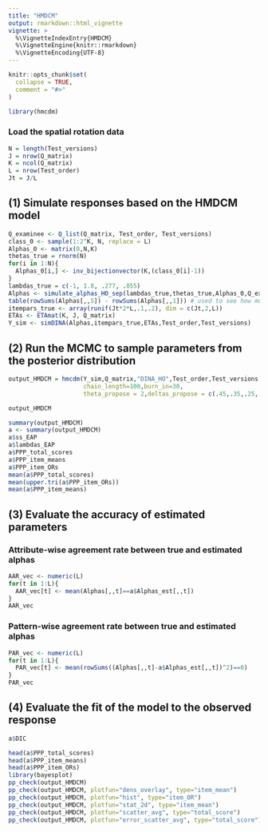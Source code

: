 ```yaml
---
title: "HMDCM"
output: rmarkdown::html_vignette
vignette: >
  %\VignetteIndexEntry{HMDCM}
  %\VignetteEngine{knitr::rmarkdown}
  %\VignetteEncoding{UTF-8}
---
```


```r
knitr::opts_chunk$set(
  collapse = TRUE,
  comment = "#>"
)
```

```r
library(hmcdm)
```

### Load the spatial rotation data

```r
N = length(Test_versions)
J = nrow(Q_matrix)
K = ncol(Q_matrix)
L = nrow(Test_order)
Jt = J/L
```


## (1) Simulate responses based on the HMDCM model

```r
Q_examinee <- Q_list(Q_matrix, Test_order, Test_versions)
class_0 <- sample(1:2^K, N, replace = L)
Alphas_0 <- matrix(0,N,K)
thetas_true = rnorm(N)
for(i in 1:N){
  Alphas_0[i,] <- inv_bijectionvector(K,(class_0[i]-1))
}
lambdas_true = c(-1, 1.8, .277, .055)
Alphas <- simulate_alphas_HO_sep(lambdas_true,thetas_true,Alphas_0,Q_examinee,L,Jt)
table(rowSums(Alphas[,,5]) - rowSums(Alphas[,,1])) # used to see how much transition has taken place
itempars_true <- array(runif(Jt*2*L,.1,.2), dim = c(Jt,2,L))
ETAs <- ETAmat(K, J, Q_matrix)
Y_sim <- simDINA(Alphas,itempars_true,ETAs,Test_order,Test_versions)
```

## (2) Run the MCMC to sample parameters from the posterior distribution

```r
output_HMDCM = hmcdm(Y_sim,Q_matrix,"DINA_HO",Test_order,Test_versions,
                     chain_length=100,burn_in=30,
                     theta_propose = 2,deltas_propose = c(.45,.35,.25,.06))

output_HMDCM

summary(output_HMDCM)
a <- summary(output_HMDCM)
a$ss_EAP
a$lambdas_EAP
a$PPP_total_scores
a$PPP_item_means
a$PPP_item_ORs
mean(a$PPP_total_scores)
mean(upper.tri(a$PPP_item_ORs))
mean(a$PPP_item_means)
```


## (3) Evaluate the accuracy of estimated parameters

### Attribute-wise agreement rate between true and estimated alphas

```r
AAR_vec <- numeric(L)
for(t in 1:L){
  AAR_vec[t] <- mean(Alphas[,,t]==a$Alphas_est[,,t])
}
AAR_vec
```

### Pattern-wise agreement rate between true and estimated alphas

```r
PAR_vec <- numeric(L)
for(t in 1:L){
  PAR_vec[t] <- mean(rowSums((Alphas[,,t]-a$Alphas_est[,,t])^2)==0)
}
PAR_vec
```


## (4) Evaluate the fit of the model to the observed response

```r
a$DIC

head(a$PPP_total_scores)
head(a$PPP_item_means)
head(a$PPP_item_ORs)
library(bayesplot)
pp_check(output_HMDCM)
pp_check(output_HMDCM, plotfun="dens_overlay", type="item_mean")
pp_check(output_HMDCM, plotfun="hist", type="item_OR")
pp_check(output_HMDCM, plotfun="stat_2d", type="item_mean")
pp_check(output_HMDCM, plotfun="scatter_avg", type="total_score")
pp_check(output_HMDCM, plotfun="error_scatter_avg", type="total_score")
```


